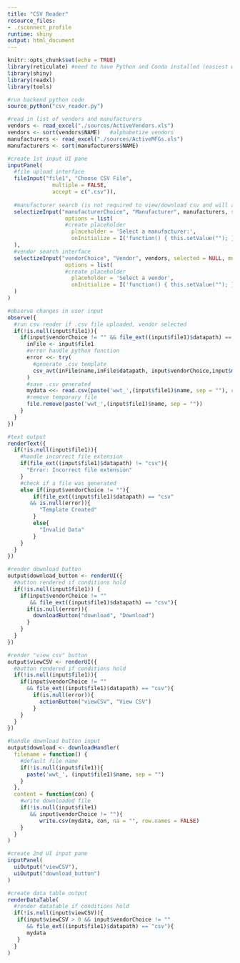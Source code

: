 ```yaml
---
title: "CSV Reader"
resource_files:
- .rsconnect_profile
runtime: shiny
output: html_document
---
```


```r
knitr::opts_chunk$set(echo = TRUE)
library(reticulate) #need to have Python and Conda installed (easiest way is by installing Anaconda, then adding it to your system path)
library(shiny)
library(readxl)
library(tools)
```

```r
#run backend python code
source_python("csv_reader.py")

#read in list of vendors and manufacturers
vendors <- read_excel("./sources/ActiveVendors.xls")
vendors <- sort(vendors$NAME)   #alphabetize vendors
manufacturers <- read_excel("./sources/ActiveMFGs.xls")
manufacturers <- sort(manufacturers$NAME)
```

```r
#create 1st input UI pane
inputPanel(
  #file upload interface
  fileInput("file1", "Choose CSV File",
              multiple = FALSE,
              accept = c(".csv")),
  
  #manufacturer search (is not required to view/download csv and will automatically populate column if in original file)
  selectizeInput("manufacturerChoice", "Manufacturer", manufacturers, selected = NULL, multiple = FALSE, 
                  options = list(
                  #create placeholder
                    placeholder = 'Select a manufacturer:',
                    onInitialize = I('function() { this.setValue(""); }'))
  ),
  #vendor search interface
  selectizeInput("vendorChoice", "Vendor", vendors, selected = NULL, multiple = FALSE, 
                  options = list(
                  #create placeholder
                    placeholder = 'Select a vendor',
                    onInitialize = I('function() { this.setValue(""); }'))
  )
)

#observe changes in user input
observe({
  #run csv reader if .csv file uploaded, vendor selected
  if(!is.null(input$file1)){  
    if(input$vendorChoice != "" && file_ext((input$file1)$datapath) == "csv"){
      inFile <- input$file1
      #error handle python function
      error <<- try(
        #generate .csv template
        csv_avt(inFile$name,inFile$datapath, input$vendorChoice,input$manufacturerChoice)
      )
      #save .csv generated
      mydata <<- read.csv(paste('wwt_',(input$file1)$name, sep = ""), check.names = FALSE)
      #remove temporary file
      file.remove(paste('wwt_',(input$file1)$name, sep = ""))
    }
  }
})

#text output
renderText({
  if(!is.null(input$file1)){
    #handle incorrect file extension
    if(file_ext((input$file1)$datapath) != "csv"){
      "Error: Incorrect file extension"
    }
    #check if a file was generated
    else if(input$vendorChoice != ""){
        if(file_ext((input$file1)$datapath) == "csv"
       && is.null(error)){
          "Template Created"
        }
        else{
          "Invalid Data"
        }
    }
  }
})

#render download button
output$download_button <- renderUI({
  #button rendered if conditions hold
  if(!is.null(input$file1)) {
    if(input$vendorChoice != ""
       && file_ext((input$file1)$datapath) == "csv"){
      if(is.null(error)){
        downloadButton("download", "Download")
      }
    }
  }
})

#render "view csv" button
output$viewCSV <- renderUI({
  #button rendered if conditions hold
  if(!is.null(input$file1)){
    if(input$vendorChoice != ""
      && file_ext((input$file1)$datapath) == "csv"){
        if(is.null(error)){
          actionButton("viewCSV", "View CSV")
        }
    }
  }
})

#handle download button input
output$download <- downloadHandler(
  filename = function() {
    #default file name
    if(!is.null(input$file1)){
      paste('wwt_', (input$file1)$name, sep = "")
    }
  },
  content = function(con) {
    #write downloaded file
    if(!is.null(input$file1) 
       && input$vendorChoice != ""){
          write.csv(mydata, con, na = "", row.names = FALSE)
    }
  }
)

#create 2nd UI input pane
inputPanel(
  uiOutput("viewCSV"),
  uiOutput("download_button")
)

#create data table output
renderDataTable(
  #render datatable if conditions hold
  if(!is.null(input$viewCSV)){
   if(input$viewCSV > 0 && input$vendorChoice != ""
      && file_ext((input$file1)$datapath) == "csv"){
      mydata
   }
  }
)

```
